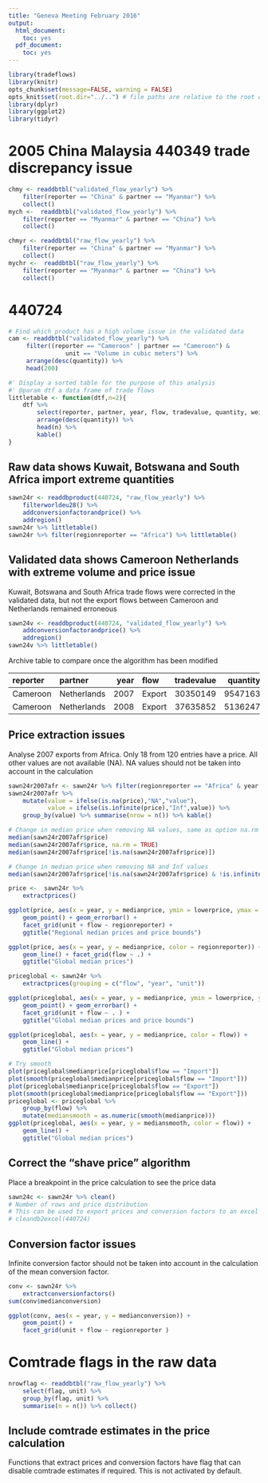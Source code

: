 ```yaml
---
title: "Geneva Meeting February 2016"
output:
  html_document:
    toc: yes
  pdf_document:
    toc: yes
---
```



```r
library(tradeflows)
library(knitr)
opts_chunk$set(message=FALSE, warning = FALSE)
opts_knit$set(root.dir="../..") # file paths are relative to the root of the project directory
library(dplyr)
library(ggplot2)
library(tidyr)
``` 


# 2005 China Malaysia 440349 trade discrepancy issue
```r
chmy <- readdbtbl("validated_flow_yearly") %>%
    filter(reporter == "China" & partner == "Myanmar") %>%
    collect()
mych <-  readdbtbl("validated_flow_yearly") %>%
    filter(reporter == "Myanmar" & partner == "China") %>%
    collect()

chmyr <- readdbtbl("raw_flow_yearly") %>%
    filter(reporter == "China" & partner == "Myanmar") %>%
    collect()
mychr <-  readdbtbl("raw_flow_yearly") %>%
    filter(reporter == "Myanmar" & partner == "China") %>%
    collect()
```


# 440724 
```r
# Find which product has a high volume issue in the validated data
cam <- readdbtbl("validated_flow_yearly") %>%
     filter((reporter == "Cameroon" | partner == "Cameroon") & 
                unit == "Volume in cubic meters") %>%
     arrange(desc(quantity)) %>%
     head(200)

#' Display a sorted table for the purpose of this analysis
#' @param dtf a data frame of trade flows
littletable <- function(dtf,n=2){
    dtf %>% 
        select(reporter, partner, year, flow, tradevalue, quantity, weight, price) %>%
        arrange(desc(quantity)) %>%
        head(n) %>%
        kable()
}
```


## Raw data shows Kuwait, Botswana and South Africa import extreme quantities
```r
sawn24r <- readdbproduct(440724, "raw_flow_yearly") %>% 
    filterworldeu28() %>%
    addconversionfactorandprice() %>%
    addregion()
sawn24r %>% littletable()
sawn24r %>% filter(regionreporter == "Africa") %>% littletable()
```


## Validated data shows Cameroon Netherlands with extreme volume and price issue
Kuwait, Botswana and South Africa trade flows were corrected in the validated data,
but not the export flows between Cameroon and Netherlands remained erroneous
```r
sawn24v <- readdbproduct(440724, "validated_flow_yearly") %>%
    addconversionfactorandprice() %>%
    addregion()
sawn24v %>% littletable()
```

Archive table to compare once the algorithm has been modified

|reporter |partner     | year|flow   | tradevalue| quantity|   weight|   price|
|:--------|:-----------|----:|:------|----------:|--------:|--------:|-------:|
|Cameroon |Netherlands | 2007|Export |   30350149|  9547163| 52119188| 3.17897|
|Cameroon |Netherlands | 2008|Export |   37635852|  5136247| 57231874| 7.32750|


## Price extraction issues
Analyse 2007 exports from Africa. Only 18 from 120 entries have a price. All other values are  not available (NA). NA values should not be taken into account in the calculation
```r
sawn24r2007afr <- sawn24r %>% filter(regionreporter == "Africa" & year == 2007)
sawn24r2007afr %>% 
    mutate(value = ifelse(is.na(price),"NA","value"),
           value = ifelse(is.infinite(price),"Inf",value)) %>%
    group_by(value) %>% summarise(nrow = n()) %>% kable()

# Change in median price when removing NA values, same as option na.rm
median(sawn24r2007afr$price)
median(sawn24r2007afr$price, na.rm = TRUE)
median(sawn24r2007afr$price[!is.na(sawn24r2007afr$price)])

# Change in median price when removing NA and Inf values
median(sawn24r2007afr$price[!is.na(sawn24r2007afr$price) & !is.infinite(sawn24r2007afr$price)])

price <-  sawn24r %>%
    extractprices()

ggplot(price, aes(x = year, y = medianprice, ymin = lowerprice, ymax = upperprice)) +
    geom_point() + geom_errorbar() +
    facet_grid(unit + flow ~ regionreporter) +
    ggtitle("Regional median prices and price bounds")

ggplot(price, aes(x = year, y = medianprice, color = regionreporter)) +
    geom_line() + facet_grid(flow ~ .) +
    ggtitle("Global median prices")

priceglobal <- sawn24r %>%
    extractprices(grouping = c("flow", "year", "unit"))

ggplot(priceglobal, aes(x = year, y = medianprice, ymin = lowerprice, ymax = upperprice)) +
    geom_point() + geom_errorbar() +
    facet_grid(unit + flow ~ . ) + 
    ggtitle("Global median prices and price bounds")

ggplot(priceglobal, aes(x = year, y = medianprice, color = flow)) +
    geom_line() + 
    ggtitle("Global median prices")

# Try smooth
plot(priceglobal$medianprice[priceglobal$flow == "Import"])
plot(smooth(priceglobal$medianprice[priceglobal$flow == "Import"]))
plot(priceglobal$medianprice[priceglobal$flow == "Export"])
plot(smooth(priceglobal$medianprice[priceglobal$flow == "Export"]))
priceglobal <- priceglobal %>% 
    group_by(flow) %>%
    mutate(mediansmooth = as.numeric(smooth(medianprice)))
ggplot(priceglobal, aes(x = year, y = mediansmooth, color = flow)) +
    geom_line() + 
    ggtitle("Global median prices")
```

    
## Correct the "shave price" algorithm
Place a breakpoint in the price calculation to see the price data
```r
sawn24c <- sawn24r %>% clean()
# Number of rows and price distribution
# This can be used to export prices and conversion factors to an excel file
# cleandb2excel(440724)
```


## Conversion factor issues
Infinite conversion factor should not be taken into account in the 
calculation of the mean conversion factor.
```r
conv <- sawn24r %>% 
    extractconversionfactors()
sum(conv$medianconversion)

ggplot(conv, aes(x = year, y = medianconversion)) +
    geom_point() + 
    facet_grid(unit + flow ~ regionreporter )
```


# Comtrade flags in the raw data 
```r
nrowflag <- readdbtbl("raw_flow_yearly") %>%
    select(flag, unit) %>%
    group_by(flag, unit) %>%
    summarise(n = n()) %>% collect()
```


## Include comtrade estimates in the price calculation
Functions that extract prices and conversion factors have flag
that can disable comtrade estimates if required. 
This is not activated by default.
